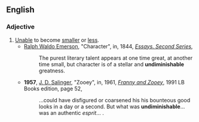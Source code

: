 ==English==
===Adjective===
<!--Not sure whether it's comparable.-->
#[[unable|Unable]] to become [[small]]er or [[less]].
#*[[w:Ralph Waldo Emerson|Ralph Waldo Emerson]], "Character", in, 1844, ''[[w:Ralph Waldo Emerson|Essays. Second Series]]'',
#*:The purest literary talent appears at one time great, at another time small, but character is of a stellar and '''undiminishable''' greatness.
#*'''1957''', [[w:J. D. Salinger|J. D. Salinger]], "Zooey", in, 1961, ''[[w:Franny and Zooey|Franny and Zooey]]'', 1991 LB Books edition, page 52,
#*:...could have disfigured or coarsened his his bounteous good looks in a day or a second. But what was '''undiminishable'''... was an authentic ''esprit''...&nbsp;.